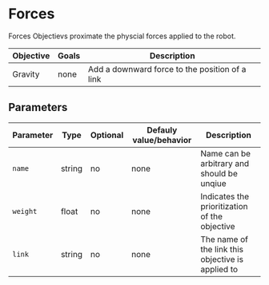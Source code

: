 # Forces

Forces Objectievs proximate the physcial forces applied to the robot.

| Objective | Goals | Description |
| --- | --- | --- |
| Gravity | none | Add a downward force to the position of a link |

## Parameters
|Parameter|Type|Optional|Defauly value/behavior|Description|
|---|---|---|---|---|
|`name`|string|no|none|Name can be arbitrary and should be unqiue|
|`weight`|float|no|none|Indicates the prioritization of the objective|
|`link`|string|no|none|The name of the link this objective is applied to|